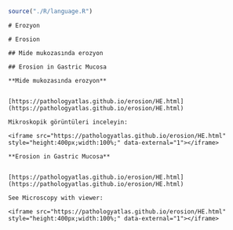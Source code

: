 
```r

source("./R/language.R")

```



```asis

# Erozyon

```




```asis

# Erosion

```




```asis

## Mide mukozasında erozyon

```




```asis

## Erosion in Gastric Mucosa

```




```asis

**Mide mukozasında erozyon**


[https://pathologyatlas.github.io/erosion/HE.html](https://pathologyatlas.github.io/erosion/HE.html)

Mikroskopik görüntüleri inceleyin:

<iframe src="https://pathologyatlas.github.io/erosion/HE.html" style="height:400px;width:100%;" data-external="1"></iframe>

```




```asis

**Erosion in Gastric Mucosa**


[https://pathologyatlas.github.io/erosion/HE.html](https://pathologyatlas.github.io/erosion/HE.html)

See Microscopy with viewer: 

<iframe src="https://pathologyatlas.github.io/erosion/HE.html" style="height:400px;width:100%;" data-external="1"></iframe>

```



